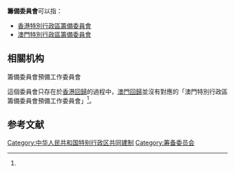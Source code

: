'''籌備委員會'''可以指：

*[[香港特別行政區籌備委員會|香港特別行政區籌備委員會]]
*[[澳門特別行政區籌備委員會|澳門特別行政區籌備委員會]]
== 相關机构 ==
;籌備委員會預備工作委員會
{{Main|香港特別行政區籌備委員會預備工作委員會}}

這個委員會只存在於[[香港回歸|香港回歸]]的過程中，[[澳門回歸|澳門回歸]]並沒有對應的「澳門特別行政區籌備委員會預備工作委員會」<ref name="macao1" />。

== 参考文献 ==
{{Reflist|refs=
<ref name="macao1">[http://www.library.gov.mo/macreturn/DATA/C09-026/C092038.HTM 論對港澳原有法律的採用　許昌（北京大學法學院）]</ref>
}}

{{Disambig|cat=五字機構消歧義}}

[[Category:中华人民共和国特别行政区共同建制|Category:中华人民共和国特别行政区共同建制]]
[[Category:筹备委员会|Category:筹备委员会]]